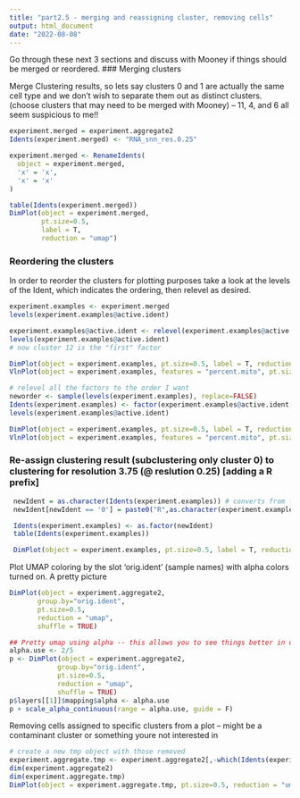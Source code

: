 ```yaml
---
title: "part2.5 - merging and reassigning cluster, removing cells"
output: html_document
date: "2022-08-08"
---
```



Go through these next 3 sections and discuss with Mooney if things should be merged or reordered. 
### Merging clusters

Merge Clustering results, so lets say clusters 0 and 1 are actually the same cell type and we don't wish to separate them out as distinct clusters. (choose clusters that may need to be merged with Mooney) -- 11, 4, and 6 all seem suspicious to me!!

```r

experiment.merged = experiment.aggregate2
Idents(experiment.merged) <- "RNA_snn_res.0.25"

experiment.merged <- RenameIdents(
  object = experiment.merged,
  'x' = 'x',
  'x' = 'x'
)

table(Idents(experiment.merged))
DimPlot(object = experiment.merged, 
        pt.size=0.5, 
        label = T, 
        reduction = "umap")

```

### Reordering the clusters

In order to reorder the clusters for plotting purposes take a look at the levels of the Ident, which indicates the ordering, then relevel as desired.

```r
experiment.examples <- experiment.merged
levels(experiment.examples@active.ident)

experiment.examples@active.ident <- relevel(experiment.examples@active.ident, "12")
levels(experiment.examples@active.ident)
# now cluster 12 is the "first" factor

DimPlot(object = experiment.examples, pt.size=0.5, label = T, reduction = "umap")
VlnPlot(object = experiment.examples, features = "percent.mito", pt.size = 0.05)
```

```r
# relevel all the factors to the order I want
neworder <- sample(levels(experiment.examples), replace=FALSE)
Idents(experiment.examples) <- factor(experiment.examples@active.ident, levels=neworder)
levels(experiment.examples@active.ident)

DimPlot(object = experiment.examples, pt.size=0.5, label = T, reduction = "umap")
VlnPlot(object = experiment.examples, features = "percent.mito", pt.size = 0.05)
```

### Re-assign clustering result (subclustering only cluster 0) to clustering for resolution 3.75  (@ reslution 0.25) [adding a R prefix]
```r
 newIdent = as.character(Idents(experiment.examples)) # converts from factor to char vector
 newIdent[newIdent == '0'] = paste0("R",as.character(experiment.examples$RNA_snn_res.3.75[newIdent == '0'])) # every index where cluster ID = 0, we will add R and break the cluster up by clustering with a higher resolution. This allows you to pull groups that are clustering together if you are interested in them. Or you can leave tihngs in super clusters if they are not important to your analysis.

 Idents(experiment.examples) <- as.factor(newIdent)
 table(Idents(experiment.examples))
```

```r
 DimPlot(object = experiment.examples, pt.size=0.5, label = T, reduction = "umap")
```

Plot UMAP  coloring by the slot 'orig.ident' (sample names) with alpha colors turned on. A pretty picture 
```r
DimPlot(object = experiment.aggregate2, 
       group.by="orig.ident", 
       pt.size=0.5,  
       reduction = "umap", 
       shuffle = TRUE) 
``` 

```r
## Pretty umap using alpha -- this allows you to see things better in umaps 
alpha.use <- 2/5 
p <- DimPlot(object = experiment.aggregate2,  
            group.by="orig.ident",  
            pt.size=0.5,  
            reduction = "umap", 
            shuffle = TRUE) 
p$layers[[1]]$mapping$alpha <- alpha.use 
p + scale_alpha_continuous(range = alpha.use, guide = F) 
``` 
Removing cells assigned to specific clusters from a plot -- might be a contaminant cluster or something youre not interested in  
```r
# create a new tmp object with those removed 
experiment.aggregate.tmp <- experiment.aggregate2[,-which(Idents(experiment.aggregate2) %in% c("X"))] 
dim(experiment.aggregate2) 
dim(experiment.aggregate.tmp) 
DimPlot(object = experiment.aggregate.tmp, pt.size=0.5, reduction = "umap", label = T) 
``` 

